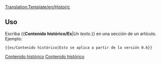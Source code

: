 <noinclude>[[Translation:Template/en/Historic]]</noinclude><noinclude></noinclude><includeonly>{{es/Metaplantilla de avisos| tipo  = contenido
| texto  = <strong>Contenido histórico</strong><br/>Esta página tiene contenido que ya no es relevante para la versión actual de OpenTTD. Por favor, manténgalo intacto, ya que muestra documentación histórica.<br/>{{{1|}}}
}}</includeonly><noinclude>

==Uso==
Escriba <nowiki>{{</nowiki>'''Contenido histórico/Es'''|''Un texto.''<nowiki>}}</nowiki> en una sección de un artículo. Ejemplo:
<pre>{{es/Contenido histórico|Esto se aplica a partir de la versión 0.6}}</pre>

{{es/Contenido histórico|Esto se aplica a partir de la versión 0.6}}

[[Category:es/Plantillas|Contenido histórico]][[Category:es/Cajas de mensajes|Contenido histórico]]</noinclude>